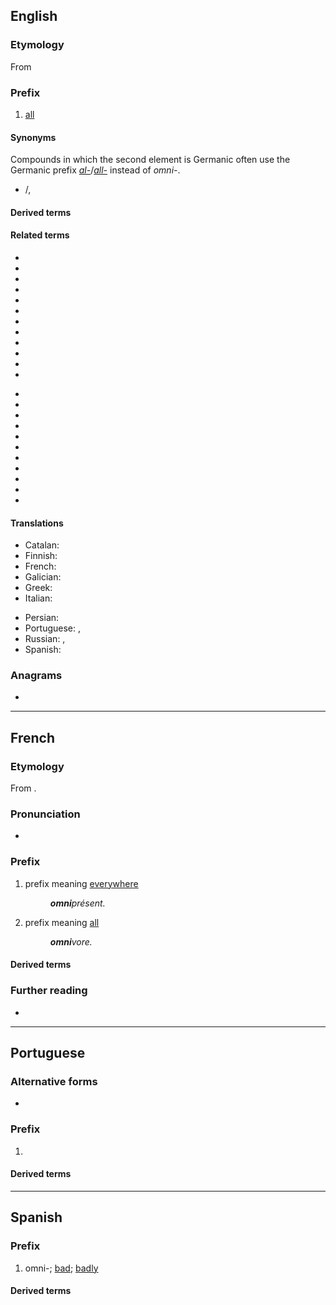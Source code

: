 {{also|omni}}
==English==

===Etymology===
{{root|en|ine-pro|*h₃ep-}}
From {{etyl|la|en}} {{m|la|omnis|gloss=all}}

===Prefix===
{{en-prefix}}

# [[all]]

====Synonyms====
Compounds in which the second element is Germanic often use the Germanic prefix ''[[al-]]''/''[[all-]]'' instead of ''omni-''.
* {{sense|all}} {{l|en|al-}}/{{l|en|all-}}, {{l|en|pan-}}

====Derived terms====
{{prefixsee|en}}

====Related terms====
{{top2}}
* {{l|en|omniarch}}
* {{l|en|omnibenevolence}}
* {{l|en|omnibenevolent}}
* {{l|en|omnibus}}
* {{l|en|omnichannel}}
* {{l|en|omnidirectional}}
* {{l|en|omnifarious}}
* {{l|en|omnigraph}}
* {{l|en|omniomni}}
* {{l|en|omnipotence}}
* {{l|en|omnipotent}}
* {{l|en|omnipresence}}
{{mid2}}
* {{l|en|omnipresent}}
* {{l|en|omni-range}}
* {{l|en|omniscience}}
* {{l|en|omniscient}}
* {{l|en|omnisexual}}
* {{l|en|omnishambles}}
* {{l|en|omnivore}}
* {{l|en|omnivorous}}
* {{l|en|omniverse}}
* {{l|en|omnividence}}
* {{l|en|omnivident}}
{{bottom}}

====Translations====
{{trans-top|all}}
* Catalan: {{t+|ca|omni-}}
* Finnish: {{t|fi|kaikki-}}
* French: {{t+|fr|omni-}}
* Galician: {{t+|gl|omni-}}
* Greek: {{t+|el|παν-|sc=Grek}}
* Italian: {{t|it|omni-}}
{{trans-mid}}
* Persian: {{t|fa|ویسپ|tr=visp}}
* Portuguese: {{t+|pt|oni-}} {{q|Brazil}}, {{t+|pt|omni-}} {{q|Portugal}}
* Russian: {{t|ru|все-}}, {{t|ru|везде-}}
* Spanish: {{t+|es|omni-}}
{{trans-bottom}}

===Anagrams===
* {{anagrams|en|a=imno|Moni|mino}}

----

==French==

===Etymology===
From {{etyl|la|fr}} {{m|la|omnis||all}}.

===Pronunciation===
* {{fr-IPA}}

===Prefix===
{{fr-prefix}}

# prefix meaning [[everywhere]]
#: '''''omni'''présent.''
# prefix meaning [[all]]
#: '''''omni'''vore.''

====Derived terms====
{{prefixsee|fr}}
{{der3|fr|omnibus
|omnipotence
|omnipotent
|omnipraticien
|omniscience
|omniscient
|omniscope
|omnitonique
|omnivore
}}

===Further reading===
* {{R:TLFi}}

----

==Portuguese==

===Alternative forms===
* {{alter|pt|oni-||Brazil}}

===Prefix===
{{head|pt|prefix}} {{tlb|pt|European Portuguese spelling}}

# {{l|en|omni-}} {{gloss|all}}

====Derived terms====
{{prefixsee|pt}}

----

==Spanish==

===Prefix===
{{head|es|prefix}}

# omni-; [[bad]]; [[badly]]

====Derived terms====
{{prefixsee|es}}